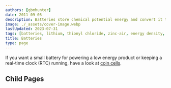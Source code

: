 ```yaml
---
authors: [gbmhunter]
date: 2011-09-05
description: Batteries store chemical potential energy and convert it to electrical energy to power your circuits! This section covers chemistries (lead acid, lithium-ion, lithium thionyl chloride, zinc-air), voltage, current draw, leakage current, discharge characteristics, energy density, temperature range, chemical reactions and more.
image: ./_assets/cover-image.webp
lastUpdated: 2023-07-31
tags: [batteries, lithium, thionyl chloride, zinc-air, energy density, temperature range, chemical reactions]
title: Batteries
type: page
---
```


If you want a small battery for powering a low energy product or keeping a real-time clock (RTC) running, have a look at [coin cells](/electronics/components/batteries/coin-cells/).

## Child Pages

<ChildPages />
